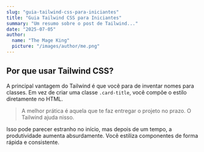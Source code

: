 ```yaml
---
slug: "guia-tailwind-css-para-iniciantes"
title: "Guia Tailwind CSS para Iniciantes"
summary: "Um resumo sobre o post de Tailwind..."
date: "2025-07-05"
author:
  name: "The Mage King"
  picture: "/images/author/me.png"
---
```


## Por que usar Tailwind CSS?

A principal vantagem do Tailwind é que você para de inventar nomes para classes. Em vez de criar uma classe `.card-title`, você compõe o estilo diretamente no HTML.

> A melhor prática é aquela que te faz entregar o projeto no prazo. O Tailwind ajuda nisso.

Isso pode parecer estranho no início, mas depois de um tempo, a produtividade aumenta absurdamente. Você estiliza componentes de forma rápida e consistente.
